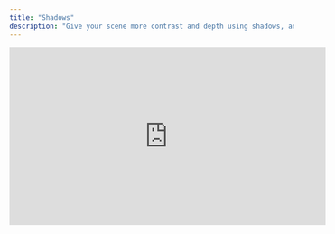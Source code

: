 ```yaml
---
title: "Shadows"
description: "Give your scene more contrast and depth using shadows, and control their visibility, look, and intensity."
---
```


<iframe width="560" height="315" src="https://www.youtube.com/embed/bp1BGNUwcXc?si=yHOst6zDvW9DcEwJ" title="YouTube video player" frameborder="0" allow="accelerometer; autoplay; clipboard-write; encrypted-media; gyroscope; picture-in-picture; web-share" referrerpolicy="strict-origin-when-cross-origin" allowfullscreen />

## Adding shadows to a scene

1. Toggle shadows on/off in the right sidebar

2. Once toggled on, the properties used to customize shadows will appear

<Info>
  Too many shadows in a VR scene can impact performance. Learn more about [optimizing your scene for VR](https://bezi.mintlify.app/editor/ar-vr/optimize-scenes-for-vr).&#x20;
</Info>

## Shadow properties

Shadows are derived from global Directional Light in a scene. A shadow's appearance can be customized using the below properties.&#x20;

<AccordionGroup>
  <Accordion title="Light direction" defaultOpen={false}>
    Control the rotation of the global Directional Light.
  </Accordion>

  <Accordion title="Shadow intensity" defaultOpen={false}>
    Control the strength of the global Directional Light.
  </Accordion>
</AccordionGroup>

## Shadow materials

Shadow materials can be applied to objects to make them completely transparent, except for shadows casted on them by other objects.&#x20;

Read more about [Shadow materials and their properties](https://bezi.mintlify.app/editor/materials/materials#shadow-material) here.&#x20;